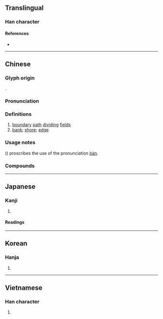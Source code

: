{{character info/new}}
==Translingual==

===Han character===
{{Han char|rn=102|rad=田|as=05|sn=10|four=69050|canj=WFQ|ids=⿰田半}}

====References====
* {{Han ref|kx=0760.370|dkj=21801|dj=1170.230|hdz=42539.010|uh=7554|ud=30036|bh=AF60|bd=44896}}

----

==Chinese==
{{zh-forms}}

===Glyph origin===
{{Han etym}}
{{Han compound|田|半|c1=s|c2=p|t1=field|ls=psc}}.

===Pronunciation===
{{zh-pron
|m=pàn
|c=bun6
|h=pfs=
|md=
|mn=ml:phōaⁿ/qz,xm,zz:phoān/tw:poān
|mn_note=phōaⁿ - vernacular; phoān/poān - literary
|w=3boe
|ma=y
|mc=y
|oc=y
|cat=n
}}

===Definitions===
{{zh-hanzi}}

# [[boundary]] [[path]] [[dividing]] [[field]]s
# [[bank]]; [[shore]]; [[edge]]

===Usage notes===
''{{w|Xiandai Hanyu Guifan Cidian}}'' ({{w2|zh|pref=《|现代汉语规范词典|suf=》}}) proscribes the use of the pronunciation [[bàn]].

===Compounds===
{{zh-der|倍畔|河畔|湖畔詩人|畔約|江畔|湖畔|畔援|畔奐|讓畔}}

{{zh-cat|Intermediate}}

----

==Japanese==

===Kanji===
{{ja-kanji|grade=c|rs=田05}}

# {{defn|lang=ja|sort=田05}}

====Readings====
{{ja-readings
|goon=ばん
|kanon=はん
|kun=あぜ-, くろ-, そむ-く
|nanori=
}}

----

==Korean==

===Hanja===
{{ko-hanja|hangeul=반|eumhun=|rv=ban|mr=pan|y=pan}}

# {{defn|lang=ko|sort=田05}}

----

==Vietnamese==

===Han character===
{{vi-hantu|bạn|rs=田05}}

# {{defn|lang=vi}}